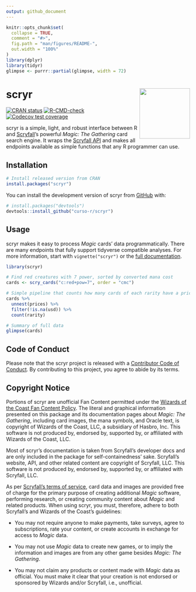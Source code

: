 ```yaml
---
output: github_document
---
```


<!-- README.md is generated from README.Rmd. Please edit that file -->

```r
knitr::opts_chunk$set(
  collapse = TRUE,
  comment = "#>",
  fig.path = "man/figures/README-",
  out.width = "100%"
)
library(dplyr)
library(tidyr)
glimpse <- purrr::partial(glimpse, width = 72)
```

# scryr <a href="https://curso-r.github.io/scryr/"><img src="man/figures/logo.png" align="right" height="138" /></a>

<!-- badges: start -->
[![CRAN status](https://www.r-pkg.org/badges/version/scryr)](https://CRAN.R-project.org/package=scryr)
[![R-CMD-check](https://github.com/curso-r/scryr/workflows/R-CMD-check/badge.svg)](https://github.com/curso-r/scryr/actions)
[![Codecov test coverage](https://codecov.io/gh/curso-r/scryr/branch/main/graph/badge.svg)](https://app.codecov.io/gh/curso-r/scryr?branch=main)
<!-- badges: end -->

scryr is a simple, light, and robust interface between R and
[Scryfall](https://scryfall.com/)'s powerful _Magic: The Gathering_ card search
engine. It wraps the [Scryfall API](https://scryfall.com/docs/api) and makes all
endpoints available as simple functions that any R programmer can use.

## Installation

```r
# Install released version from CRAN
install.packages("scryr")
```

You can install the development version of scryr from
[GitHub](https://github.com/) with:

```r
# install.packages("devtools")
devtools::install_github("curso-r/scryr")
```

## Usage

scryr makes it easy to process _Magic_ cards' data programmatically. There are
many endpoints that fully support tidyverse compatible analyses. For more
information, start with `vignette("scryr")` or the [full
documentation](https://curso-r.github.io/scryr/).

```r
library(scryr)

# Find red creatures with 7 power, sorted by converted mana cost
cards <- scry_cards("c:red+pow=7", order = "cmc")

# Simple pipeline that counts how many cards of each rarity have a price
cards %>%
  unnest(prices) %>%
  filter(!is.na(usd)) %>%
  count(rarity)

# Summary of full data
glimpse(cards)
```

## Code of Conduct

Please note that the scryr project is released with a [Contributor Code of
Conduct](https://curso-r.github.io/scryr/CODE_OF_CONDUCT.html). By contributing
to this project, you agree to abide by its terms.

## Copyright Notice

Portions of scryr are unofficial Fan Content permitted under the [Wizards of the
Coast Fan Content Policy](https://company.wizards.com/en/legal/fancontentpolicy).
The literal and graphical information presented on this package and its
documentation pages about _Magic: The Gathering_, including card images, the
mana symbols, and Oracle text, is copyright of Wizards of the Coast, LLC, a
subsidiary of Hasbro, Inc. This software is not produced by, endorsed by,
supported by, or affiliated with Wizards of the Coast, LLC.

Most of scryr's documentation is taken from Scryfall's developer docs and are
only included in the package for self-containedness' sake. Scryfall's website,
API, and other related content are copyright of Scryfall, LLC. This software is
not produced by, endorsed by, supported by, or affiliated with Scryfall, LLC.

As per [Scryfall's terms of service](https://scryfall.com/docs/terms), card data
and images are provided free of charge for the primary purpose of creating
additional _Magic_ software, performing research, or creating community content
about _Magic_ and related products. When using scryr, you must, therefore, adhere
to both Scryfall's and Wizards of the Coast's guidelines:

- You may not require anyone to make payments, take surveys, agree to
subscriptions, rate your content, or create accounts in exchange for access to
_Magic_ data.

- You may not use _Magic_ data to create new games, or to imply the information
and images are from any other game besides _Magic: The Gathering_.

- You may not claim any products or content made with _Magic_ data as official.
You must make it clear that your creation is not endorsed or sponsored by
Wizards and/or Scryfall, i.e., unofficial.
